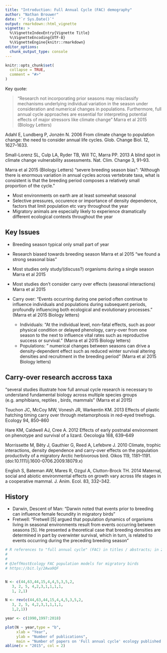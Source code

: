 ```yaml
---
title: "Introduction: Full Annual Cycle (FAC) demography"
author: "Nathan Brouwer"
date: "`r Sys.Date()`"
output: rmarkdown::html_vignette
vignette: >
  %\VignetteIndexEntry{Vignette Title}
  %\VignetteEncoding{UTF-8}
  %\VignetteEngine{knitr::rmarkdown}
editor_options: 
  chunk_output_type: console
---
```


```r
knitr::opts_chunk$set(
  collapse = TRUE,
  comment = "#>"
)
```


Key quote:

> "Research not incorporating prior seasons may misclassify mechanisms underlying individual variation in the season under consideration and numerical changes in populations. Furthermore, full annual cycle approaches are essential for interpreting potential effects of major stressors like climate change " Marra et al 2015 (BIology Letters)

Adahl E, Lundberg P, Jonzén N. 2006 From climate change to population change: the need to consider annual life cycles. Glob. Change Biol. 12, 1627–1633.

Small-Lorenz SL, Culp LA, Ryder TB, Will TC, Marra PP. 2013 A blind spot in climate change vulnerability assessments. Nat. Clim. Change 3, 91–93.

Marra et al 2015 (BIology Letters) "severe breeding season bias": "Although there is enormous variation in annual cycles across vertebrate taxa, what is consistent is that the breeding period composes a relatively small proportion of the cycle."


* Most environments on earth are at least somewhat seasonal
* Selective pressures, occurence or importance of density dependence, factors that limit population etc vary throughout the year
* Migratory animals are especially likely to experience dramatically different ecological contexts throughout the year

## Key Issues

* Breeding season typical only small part of year
* Research biased towards breeding season Marra et al 2015 "we found a strong seasonal bias"
* Most studies only study/(discuss?) organisms during a single season Marra et al 2015 
* Most studies don't consider carry over effects (seasonal interactions) Marra et al 2015 

* Carry over: "Events occurring during one period often continue to influence individuals and populations during subsequent periods, profoundly influencing both ecological and evolutionary processes." (Marra et al 2015 Biology letters)
  - Individuals: "At the individual level, non-fatal effects, such as poor physical condition or delayed phenology, carry-over from one season to the next to influence vital rates such as reproductive success or survival." (Marra et al 2015 Biology letters)
  - Populations: " numerical changes between seasons can drive a density-dependent effect such as reduced winter survival altering densities and recruitment in the breeding period" (Marra et al 2015 Biology letters)
  
  
## Carry-over research accross taxa
 "several studies illustrate how full annual cycle research is necessary to understand fundamental biology across multiple species groups (e.g. amphibians, reptiles , birds, mammals" (Marra et al 2015)
 
 Touchon JC, McCoy MW, Vonesh JR, Warkentin KM. 2013 Effects of plastic hatching timing carry over through metamorphosis in red-eyed treefrogs. Ecology 94, 850–860
 
 Hare KM, Caldwell AJ, Cree A. 2012 Effects of early postnatal environment on phenotype and survival of a lizard. Oecologia 168, 639–649
 
 Morrissette M, Bêty J, Gauthier G, Reed A, Lefebvre J. 2010 Climate, trophic interactions, density dependence and carry-over effects on the population productivity of a migratory Arctic herbivorous bird. Oikos 119, 1181–1191. (doi:10.1111/j.1600-0706.2009.18079.x)
 
 English S, Bateman AW, Mares R, Ozgul A, Clutton-Brock TH. 2014 Maternal, social and abiotic environmental effects on growth vary across life stages in a cooperative mammal. J. Anim. Ecol. 83, 332–342.
  

## History

* Darwin, Descent of Man: "Darwin noted that events prior to breeding can influence female fecundity in migratory birds"
* Fretwell: "Fretwell [5] argued that population dynamics of organisms living in seasonal environments result from events occurring between seasons [5]. He presented a theoretical case that breeding densities are determined in part by overwinter survival, which in turn, is related to events occurring during the preceding breeding season"



```r
# R references to "full annual cycle" (FAC) in titles / abstracts; in 2015 2 major papers #were published: @PeterPMarra et al A call for FAC research in animal #ecology #https://bit.ly/2KhqKag
#  
# 
# @JeffHostEcology FAC population models for migratory birds
# https://bit.ly/2Awa9QF


N <- c(44,63,44,15,4,4,5,3,5,2,
   3, 2, 5, 4,2,3,1,1,1,1,
   1, 2,1)

N <- rev(c(44,63,44,15,4,4,5,3,5,2,
   3, 2, 5, 4,2,3,1,1,1,1,
   1,2,1))

year <- c(1990,1997:2018)

plot(N ~ year,type = "b",
     xlab = "Year",
     ylab = "Number of publications",
     main = "Number of papers on 'Full annual cycle' ecology published per year")
abline(v = "2015", col = 2)
```

